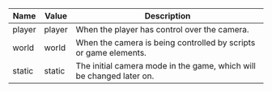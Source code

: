 | Name   | Value  | Description                                                          |
| ------ | ------ | -------------------------------------------------------------------- |
| player | player | When the player has control over the camera.                         |
| world  | world  | When the camera is being controlled by scripts or game elements.     |
| static | static | The initial camera mode in the game, which will be changed later on. |
